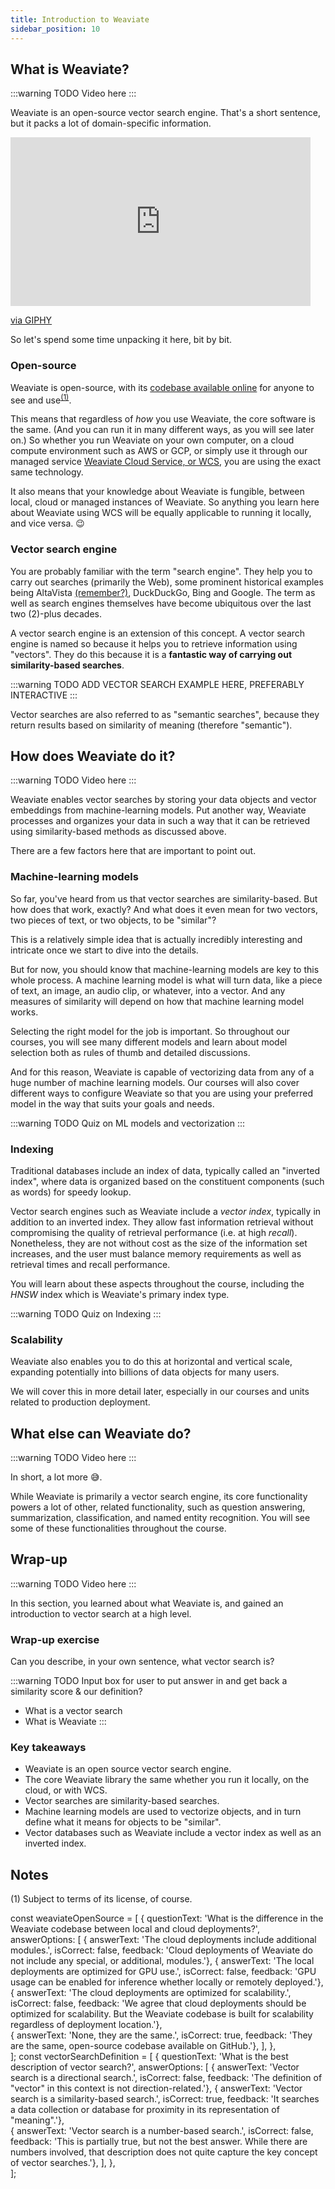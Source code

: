 ```yaml
---
title: Introduction to Weaviate
sidebar_position: 10
---
```


## What is Weaviate?

:::warning TODO
Video here
:::

Weaviate is an open-source vector search engine. That's a short sentence, but it packs a lot of domain-specific information. 

<iframe src="https://giphy.com/embed/l0Ex8rdyy2QdX6Li8" width="480" height="270" frameBorder="0" class="giphy-embed" allowFullScreen></iframe><p><a href="https://giphy.com/gifs/cbc-funny-comedy-l0Ex8rdyy2QdX6Li8">via GIPHY</a></p>

So let's spend some time unpacking it here, bit by bit.

### Open-source

Weaviate is open-source, with its [codebase available online](https://github.com/weaviate/weaviate) for anyone to see and use<sup>[(1)](#1)</sup>. 

This means that regardless of *how* you use Weaviate, the core software is the same. (And you can run it in many different ways, as you will see later on.) So whether you run Weaviate on your own computer, on a cloud compute environment such as AWS or GCP, or simply use it through our managed service [Weaviate Cloud Service, or WCS](https://console.weaviate.io/), you are using the exact same technology.

It also means that your knowledge about Weaviate is fungible, between local, cloud or managed instances of Weaviate. So anything you learn here about Weaviate using WCS will be equally applicable to running it locally, and vice versa. 😉

<Quiz questions={weaviateOpenSource} />

### Vector search engine

You are probably familiar with the term "search engine". They help you to carry out searches (primarily the Web), some prominent historical examples being AltaVista [(remember?)](https://en.wikipedia.org/wiki/AltaVista), DuckDuckGo, Bing and Google. The term as well as search engines themselves have become ubiquitous over the last two (2)-plus decades.

A vector search engine is an extension of this concept. A vector search engine is named so because it helps you to retrieve information using "vectors". They do this because it is a **fantastic way of carrying out similarity-based searches**. 

:::warning TODO
ADD VECTOR SEARCH EXAMPLE HERE, PREFERABLY INTERACTIVE
:::

Vector searches are also referred to as "semantic searches", because they return results based on similarity of meaning (therefore "semantic").

<Quiz questions={vectorSearchDefinition} />

## How does Weaviate do it?

:::warning TODO
Video here
:::

Weaviate enables vector searches by storing your data objects and vector embeddings from machine-learning models. Put another way, Weaviate processes and organizes your data in such a way that it can be retrieved using similarity-based methods as discussed above. 

There are a few factors here that are important to point out.

### Machine-learning models

So far, you've heard from us that vector searches are similarity-based. But how does that work, exactly? And what does it even mean for two vectors, two pieces of text, or two objects, to be "similar"?

This is a relatively simple idea that is actually incredibly interesting and intricate once we start to dive into the details. 

But for now, you should know that machine-learning models are key to this whole process. A machine learning model is what will turn data, like a piece of text, an image, an audio clip, or whatever, into a vector. And any measures of similarity will depend on how that machine learning model works.

Selecting the right model for the job is important. So throughout our courses, you will see many different models and learn about model selection both as rules of thumb and detailed discussions. 

And for this reason, Weaviate is capable of vectorizing data from any of a huge number of machine learning models. Our courses will also cover different ways to configure Weaviate so that you are using your preferred model in the way that suits your goals and needs.

:::warning TODO
Quiz on ML models and vectorization
:::

### Indexing

Traditional databases include an index of data, typically called an "inverted index", where data is organized based on the constituent components (such as words) for speedy lookup. 

Vector search engines such as Weaviate include a *vector index*, typically in addition to an inverted index. They allow fast information retrieval without compromising the quality of retrieval performance (i.e. at high *recall*). Nonetheless, they are not without cost as the size of the information set increases, and the user must balance memory requirements as well as retrieval times and recall performance.

You will learn about these aspects throughout the course, including the *HNSW* index which is Weaviate's primary index type.

:::warning TODO
Quiz on Indexing
:::

### Scalability

Weaviate also enables you to do this at horizontal and vertical scale, expanding potentially into billions of data objects for many users. 

We will cover this in more detail later, especially in our courses and units related to production deployment. 

## What else can Weaviate do?

:::warning TODO
Video here
:::

In short, a lot more 😅.

While Weaviate is primarily a vector search engine, its core functionality powers a lot of other, related functionality, such as question answering, summarization, classification, and named entity recognition. You will see some of these functionalities throughout the course. 

## Wrap-up

:::warning TODO
Video here
:::

In this section, you learned about what Weaviate is, and gained an introduction to vector search at a high level. 

### Wrap-up exercise

Can you describe, in your own sentence, what vector search is?

:::warning TODO
Input box for user to put answer in and get back a similarity score & our definition?
- What is a vector search
- What is Weaviate
:::

### Key takeaways

- Weaviate is an open source vector search engine.
- The core Weaviate library the same whether you run it locally, on the cloud, or with WCS.
- Vector searches are similarity-based searches.
- Machine learning models are used to vectorize objects, and in turn define what it means for objects to be "similar".
- Vector databases such as Weaviate include a vector index as well as an inverted index.

## Notes
<a name="1"></a>(1) Subject to terms of its license, of course.

const weaviateOpenSource = [
  {
    questionText: 'What is the difference in the Weaviate codebase between local and cloud deployments?',
    answerOptions: [
      { answerText: 'The cloud deployments include additional modules.', isCorrect: false, feedback: 'Cloud deployments of Weaviate do not include any special, or additional, modules.'},
      { answerText: 'The local deployments are optimized for GPU use.', isCorrect: false, feedback: 'GPU usage can be enabled for inference whether locally or remotely deployed.'},
      { answerText: 'The cloud deployments are optimized for scalability.', isCorrect: false, feedback: 'We agree that cloud deployments should be optimized for scalability. But the Weaviate codebase is built for scalability regardless of deployment location.'},      
      { answerText: 'None, they are the same.', isCorrect: true, feedback: 'They are the same, open-source codebase available on GitHub.'},
    ],
  },     
];
const vectorSearchDefinition = [
  {
    questionText: 'What is the best description of vector search?',
    answerOptions: [
      { answerText: 'Vector search is a directional search.', isCorrect: false, feedback: 'The definition of "vector" in this context is not direction-related.'},
      { answerText: 'Vector search is a similarity-based search.', isCorrect: true, feedback: 'It searches a data collection or database for proximity in its representation of "meaning".'},   
      { answerText: 'Vector search is a number-based search.', isCorrect: false, feedback: 'This is partially true, but not the best answer. While there are numbers involved, that description does not quite capture the key concept of vector searches.'},
    ],
  },     
];